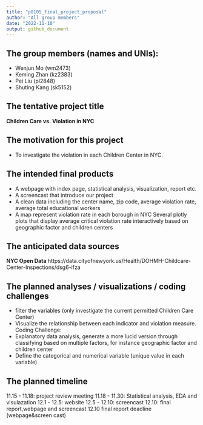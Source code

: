 ```yaml
---
title: "p8105_final_project_proposal"
author: "All group members"
date: "2022-11-10"
output: github_document
---
```



## The group members (names and UNIs):
- Wenjun Mo (wm2473)
- Keming Zhan (kz2383)
- Pei Liu (pl2848)
- Shuting Kang (sk5152)

## The tentative project title
**Children Care vs. Violation in NYC**
 
## The motivation for this project
- To investigate the violation in each Children Center in NYC.

## The intended final products
- A webpage with index page, statistical analysis, visualization, report etc.
- A screencast that introduce our project
- A clean data including the center name, zip code, average violation rate, average total educational workers
- A map represent violation rate in each borough in NYC
Several plotly plots that display average critical violation rate interactively based on geographic factor and children centers

## The anticipated data sources
**NYC Open Data**
https://data.cityofnewyork.us/Health/DOHMH-Childcare-Center-Inspections/dsg6-ifza


## The planned analyses / visualizations / coding challenges
- filter the variables (only investigate the current permitted Children Care Center)
- Visualize the relationship between each indicator and violation measure. 
Coding Challenge: 
- Explanatory data analysis, generate a more lucid version through classifying based on multiple factors, for instance geographic factor and children center 
- Define the categorical and numerical variable (unique value in each variable)

## The planned timeline
11.15 - 11.18: project review meeting 
11.18 - 11.30: Statistical analysis, EDA and visulazation
12.1 - 12.5: website
12.5 - 12.10: screencast
12.10: final report,webpage and screencast 
12.10 final report deadline (webpage&screen cast)

